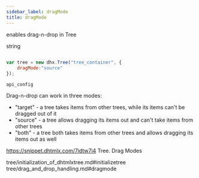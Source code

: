 ```yaml
---
sidebar_label: dragMode
title: dragMode
---
```



          


<Short>
 
enables drag-n-drop in Tree





</Short>



<Type>
 string


</Type>


~~~js
 
var tree = new dhx.Tree("tree_container", { 
    dragMode:"source"
});


~~~
	api_config

<Descr>
 
Drag-n-drop can work in three modes: 

- "target" - a tree takes items from other trees, while its items can't be dragged out of it
- "source" - a tree allows dragging its items out and can't take items from other trees
- "both" - a tree both takes items from other trees and allows dragging its items out as well


</Descr>


 https://snippet.dhtmlx.com/7idtw7i4	Tree. Drag Modes

 tree/initialization_of_dhtmlxtree.md#initializetree
tree/drag_and_drop_handling.md#dragmode